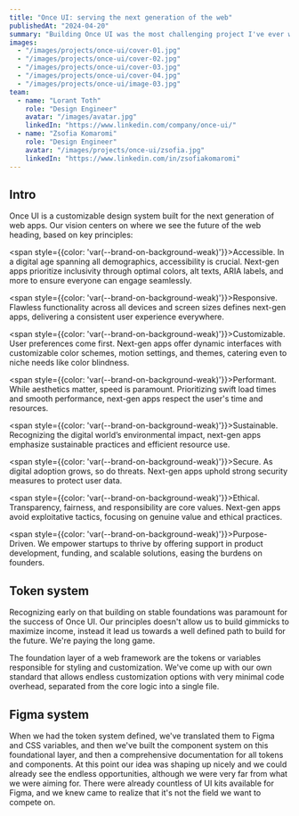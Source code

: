 ```yaml
---
title: "Once UI: serving the next generation of the web"
publishedAt: "2024-04-20"
summary: "Building Once UI was the most challenging project I've ever worked on, pushing both my technical skills and mental resilience to the limits."
images:
  - "/images/projects/once-ui/cover-01.jpg"
  - "/images/projects/once-ui/cover-02.jpg"
  - "/images/projects/once-ui/cover-03.jpg"
  - "/images/projects/once-ui/cover-04.jpg"
  - "/images/projects/once-ui/image-03.jpg"
team:
  - name: "Lorant Toth"
    role: "Design Engineer"
    avatar: "/images/avatar.jpg"
    linkedIn: "https://www.linkedin.com/company/once-ui/"
  - name: "Zsofia Komaromi"
    role: "Design Engineer"
    avatar: "/images/projects/once-ui/zsofia.jpg"
    linkedIn: "https://www.linkedin.com/in/zsofiakomaromi"
---
```


## Intro
Once UI is a customizable design system built for the next generation of web apps. Our vision centers on where we see the future of the web heading, based on key principles:

<span style={{color: 'var(--brand-on-background-weak)'}}>Accessible.</span>
In a digital age spanning all demographics, accessibility is crucial. Next-gen apps prioritize inclusivity through optimal colors, alt texts, ARIA labels, and more to ensure everyone can engage seamlessly.

<span style={{color: 'var(--brand-on-background-weak)'}}>Responsive.</span>
Flawless functionality across all devices and screen sizes defines next-gen apps, delivering a consistent user experience everywhere.

<span style={{color: 'var(--brand-on-background-weak)'}}>Customizable.</span>
User preferences come first. Next-gen apps offer dynamic interfaces with customizable color schemes, motion settings, and themes, catering even to niche needs like color blindness.

<span style={{color: 'var(--brand-on-background-weak)'}}>Performant.</span>
While aesthetics matter, speed is paramount. Prioritizing swift load times and smooth performance, next-gen apps respect the user's time and resources.

<span style={{color: 'var(--brand-on-background-weak)'}}>Sustainable.</span>
Recognizing the digital world’s environmental impact, next-gen apps emphasize sustainable practices and efficient resource use.

<span style={{color: 'var(--brand-on-background-weak)'}}>Secure.</span>
As digital adoption grows, so do threats. Next-gen apps uphold strong security measures to protect user data.

<span style={{color: 'var(--brand-on-background-weak)'}}>Ethical.</span>
Transparency, fairness, and responsibility are core values. Next-gen apps avoid exploitative tactics, focusing on genuine value and ethical practices.

<span style={{color: 'var(--brand-on-background-weak)'}}>Purpose-Driven.</span>
We empower startups to thrive by offering support in product development, funding, and scalable solutions, easing the burdens on founders.

## Token system

Recognizing early on that building on stable foundations was paramount for the success of Once UI. Our principles doesn't allow us to build gimmicks to maximize income, instead it lead us towards a well defined path to build for the future. We're paying the long game.

The foundation layer of a web framework are the tokens or variables responsible for styling and customization. We've come up with our own standard that allows endless customization options with very minimal code overhead, separated from the core logic into a single file.

## Figma system

When we had the token system defined, we've translated them to Figma and CSS variables, and then we've built the component system on this foundational layer, and then a comprehensive documentation for all tokens and components. At this point our idea was shaping up nicely and we could already see the endless opportunities, although we were very far from what we were aiming for. There were already countless of UI kits available for Figma, and we knew came to realize that it's not the field we want to compete on.